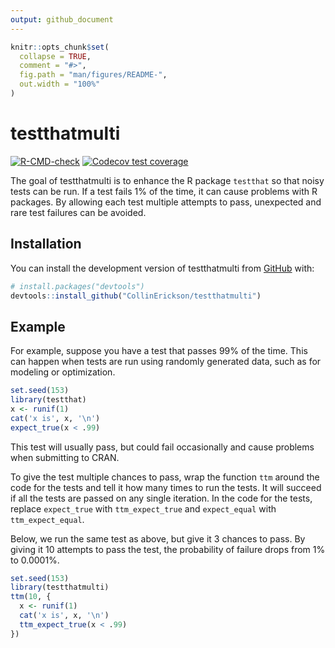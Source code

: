 ```yaml
---
output: github_document
---
```


<!-- README.md is generated from README.Rmd. Please edit that file -->

```r
knitr::opts_chunk$set(
  collapse = TRUE,
  comment = "#>",
  fig.path = "man/figures/README-",
  out.width = "100%"
)
```

# testthatmulti

<!-- badges: start -->
[![R-CMD-check](https://github.com/CollinErickson/testthatmulti/actions/workflows/R-CMD-check.yaml/badge.svg)](https://github.com/CollinErickson/testthatmulti/actions/workflows/R-CMD-check.yaml)
[![Codecov test coverage](https://codecov.io/gh/CollinErickson/testthatmulti/branch/master/graph/badge.svg)](https://app.codecov.io/gh/CollinErickson/testthatmulti?branch=master)
<!-- badges: end -->

The goal of testthatmulti is to enhance the R package `testthat` so that noisy
tests can be run.
If a test fails 1% of the time, it can cause problems with R packages.
By allowing each test multiple attempts to pass, unexpected and rare test
failures can be avoided.

## Installation

You can install the development version of testthatmulti from [GitHub](https://github.com/) with:

``` r
# install.packages("devtools")
devtools::install_github("CollinErickson/testthatmulti")
```

## Example

For example, suppose you have a test that passes 99% of the time.
This can happen when tests are run using randomly generated data,
such as for modeling or optimization.

```r
set.seed(153)
library(testthat)
x <- runif(1)
cat('x is', x, '\n')
expect_true(x < .99)
```

This test will usually pass, but could fail occasionally and cause
problems when submitting to CRAN.

To give the test multiple chances to pass, wrap the function
`ttm` around the code for the tests and tell it how many times to 
run the tests.
It will succeed if all the tests are passed on any single iteration.
In the code for the tests, replace `expect_true` with `ttm_expect_true`
and `expect_equal` with `ttm_expect_equal`.

Below, we run the same test as above, but give it 3 chances to pass.
By giving it 10 attempts to pass the test, the probability of failure
drops from 1% to 0.0001%.

```r
set.seed(153)
library(testthatmulti)
ttm(10, {
  x <- runif(1)
  cat('x is', x, '\n')
  ttm_expect_true(x < .99)
})
```
